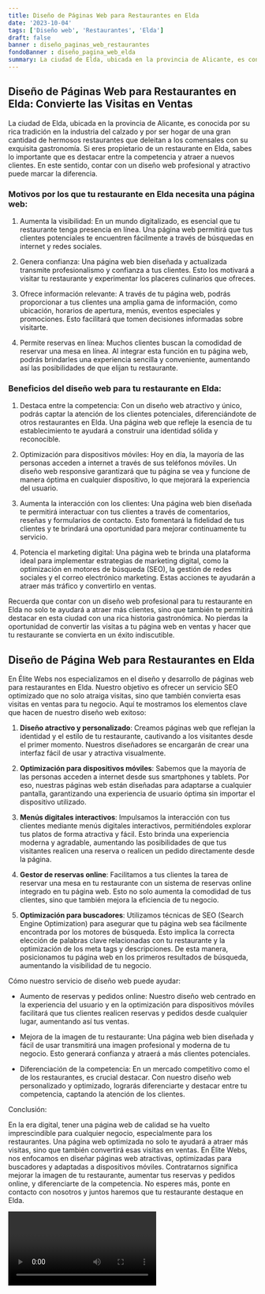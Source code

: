```yaml
---
title: Diseño de Páginas Web para Restaurantes en Elda
date: '2023-10-04'
tags: ['Diseño web', 'Restaurantes', 'Elda']
draft: false
banner : diseño_paginas_web_restaurantes
fondoBanner : diseño_pagina_web_elda
summary: La ciudad de Elda, ubicada en la provincia de Alicante, es conocida por su rica tradición en la industria del calzado y por ser hogar de una gran cantidad de hermosos restaurantes que deleitan a los comensales con su exquisita gastronomía. Si eres propietario de un restaurante en Elda, sabes lo importante que es destacar entre la competencia y atraer a nuevos clientes. En este sentido, contar con un diseño web profesional y atractivo puede marcar la diferencia.
---
```


## Diseño de Páginas Web para Restaurantes en Elda: Convierte las Visitas en Ventas

La ciudad de Elda, ubicada en la provincia de Alicante, es conocida por su rica tradición en la industria del calzado y por ser hogar de una gran cantidad de hermosos restaurantes que deleitan a los comensales con su exquisita gastronomía. Si eres propietario de un restaurante en Elda, sabes lo importante que es destacar entre la competencia y atraer a nuevos clientes. En este sentido, contar con un diseño web profesional y atractivo puede marcar la diferencia.

### Motivos por los que tu restaurante en Elda necesita una página web:

1. Aumenta la visibilidad: En un mundo digitalizado, es esencial que tu restaurante tenga presencia en línea. Una página web permitirá que tus clientes potenciales te encuentren fácilmente a través de búsquedas en internet y redes sociales.

2. Genera confianza: Una página web bien diseñada y actualizada transmite profesionalismo y confianza a tus clientes. Esto los motivará a visitar tu restaurante y experimentar los placeres culinarios que ofreces.

3. Ofrece información relevante: A través de tu página web, podrás proporcionar a tus clientes una amplia gama de información, como ubicación, horarios de apertura, menús, eventos especiales y promociones. Esto facilitará que tomen decisiones informadas sobre visitarte.

4. Permite reservas en línea: Muchos clientes buscan la comodidad de reservar una mesa en línea. Al integrar esta función en tu página web, podrás brindarles una experiencia sencilla y conveniente, aumentando así las posibilidades de que elijan tu restaurante.

### Beneficios del diseño web para tu restaurante en Elda:

1. Destaca entre la competencia: Con un diseño web atractivo y único, podrás captar la atención de los clientes potenciales, diferenciándote de otros restaurantes en Elda. Una página web que refleje la esencia de tu establecimiento te ayudará a construir una identidad sólida y reconocible.

2. Optimización para dispositivos móviles: Hoy en día, la mayoría de las personas acceden a internet a través de sus teléfonos móviles. Un diseño web responsive garantizará que tu página se vea y funcione de manera óptima en cualquier dispositivo, lo que mejorará la experiencia del usuario.

3. Aumenta la interacción con los clientes: Una página web bien diseñada te permitirá interactuar con tus clientes a través de comentarios, reseñas y formularios de contacto. Esto fomentará la fidelidad de tus clientes y te brindará una oportunidad para mejorar continuamente tu servicio.

4. Potencia el marketing digital: Una página web te brinda una plataforma ideal para implementar estrategias de marketing digital, como la optimización en motores de búsqueda (SEO), la gestión de redes sociales y el correo electrónico marketing. Estas acciones te ayudarán a atraer más tráfico y convertirlo en ventas.

Recuerda que contar con un diseño web profesional para tu restaurante en Elda no solo te ayudará a atraer más clientes, sino que también te permitirá destacar en esta ciudad con una rica historia gastronómica. No pierdas la oportunidad de convertir las visitas a tu página web en ventas y hacer que tu restaurante se convierta en un éxito indiscutible.

<GifSeo />

<Cta />

## Diseño de Página Web para Restaurantes en Elda

En Élite Webs nos especializamos en el diseño y desarrollo de páginas web para restaurantes en Elda. Nuestro objetivo es ofrecer un servicio SEO optimizado que no solo atraiga visitas, sino que también convierta esas visitas en ventas para tu negocio. Aquí te mostramos los elementos clave que hacen de nuestro diseño web exitoso:

1. **Diseño atractivo y personalizado**: Creamos páginas web que reflejan la identidad y el estilo de tu restaurante, cautivando a los visitantes desde el primer momento. Nuestros diseñadores se encargarán de crear una interfaz fácil de usar y atractiva visualmente.

2. **Optimización para dispositivos móviles**: Sabemos que la mayoría de las personas acceden a internet desde sus smartphones y tablets. Por eso, nuestras páginas web están diseñadas para adaptarse a cualquier pantalla, garantizando una experiencia de usuario óptima sin importar el dispositivo utilizado.

3. **Menús digitales interactivos**: Impulsamos la interacción con tus clientes mediante menús digitales interactivos, permitiéndoles explorar tus platos de forma atractiva y fácil. Esto brinda una experiencia moderna y agradable, aumentando las posibilidades de que tus visitantes realicen una reserva o realicen un pedido directamente desde la página.

4. **Gestor de reservas online**: Facilitamos a tus clientes la tarea de reservar una mesa en tu restaurante con un sistema de reservas online integrado en tu página web. Esto no solo aumenta la comodidad de tus clientes, sino que también mejora la eficiencia de tu negocio.

5. **Optimización para buscadores**: Utilizamos técnicas de SEO (Search Engine Optimization) para asegurar que tu página web sea fácilmente encontrada por los motores de búsqueda. Esto implica la correcta elección de palabras clave relacionadas con tu restaurante y la optimización de los meta tags y descripciones. De esta manera, posicionamos tu página web en los primeros resultados de búsqueda, aumentando la visibilidad de tu negocio.

Cómo nuestro servicio de diseño web puede ayudar:

- Aumento de reservas y pedidos online: Nuestro diseño web centrado en la experiencia del usuario y en la optimización para dispositivos móviles facilitará que tus clientes realicen reservas y pedidos desde cualquier lugar, aumentando así tus ventas.

- Mejora de la imagen de tu restaurante: Una página web bien diseñada y fácil de usar transmitirá una imagen profesional y moderna de tu negocio. Esto generará confianza y atraerá a más clientes potenciales.

- Diferenciación de la competencia: En un mercado competitivo como el de los restaurantes, es crucial destacar. Con nuestro diseño web personalizado y optimizado, lograrás diferenciarte y destacar entre tu competencia, captando la atención de los clientes.

Conclusión:

En la era digital, tener una página web de calidad se ha vuelto imprescindible para cualquier negocio, especialmente para los restaurantes. Una página web optimizada no solo te ayudará a atraer más visitas, sino que también convertirá esas visitas en ventas. En Élite Webs, nos enfocamos en diseñar páginas web atractivas, optimizadas para buscadores y adaptadas a dispositivos móviles. Contratarnos significa mejorar la imagen de tu restaurante, aumentar tus reservas y pedidos online, y diferenciarte de la competencia. No esperes más, ponte en contacto con nosotros y juntos haremos que tu restaurante destaque en Elda.

<Video />

<CtaBot job='Restaurantes' city='Elda'/>

<Gmaps query='Elda+españa+maps' />